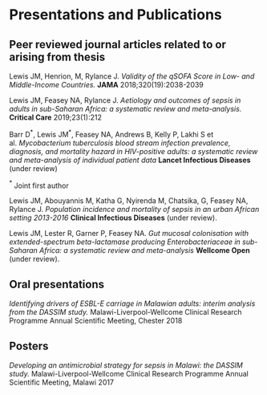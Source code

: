 # Presentations and Publications {-}

## Peer reviewed journal articles related to or arising from thesis{-}

Lewis JM, Henrion, M, Rylance J. _Validity of the qSOFA Score in Low- and Middle-Income Countries._ **JAMA** 2018;320(19):2038-2039

Lewis JM, Feasey NA, Rylance J. _Aetiology and outcomes of sepsis in adults in sub-Saharan Africa: a systematic review and meta-analysis._ **Critical Care** 2019;23(1):212

Barr D$^{*}$, Lewis JM$^{*}$, Feasey NA, Andrews B, Kelly P, Lakhi S et al. _Mycobacterium tuberculosis blood stream infection prevalence, diagnosis, and mortality hazard in HIV-positive adults: a systematic review and meta-analysis of individual patient data_ **Lancet Infectious Diseases** (under review)

$^{*}$ Joint first author

Lewis JM, Abouyannis M, Katha G, Nyirenda M, Chatsika, G, Feasey NA, Rylance J. _Population incidence and mortality of sepsis in an urban African setting 2013-2016_ **Clinical Infectious Diseases** (under review).

Lewis JM, Lester R, Garner P, Feasey NA. _Gut mucosal colonisation with extended-spectrum beta-lactamase producing Enterobacteriaceae in sub-Saharan Africa: a systematic review and meta-analysis_ **Wellcome Open** (under review).

## Oral presentations {-}

_Identifying drivers of ESBL-E carriage in Malawian adults: interim analysis from the DASSIM study._ Malawi-Liverpool-Wellcome Clinical Research Programme Annual Scientific Meeting, Chester 2018 

## Posters {-}

_Developing an antimicrobial strategy for sepsis in Malawi: the DASSIM study._ Malawi-Liverpool-Wellcome Clinical Research Programme Annual Scientific Meeting, Malawi 2017 